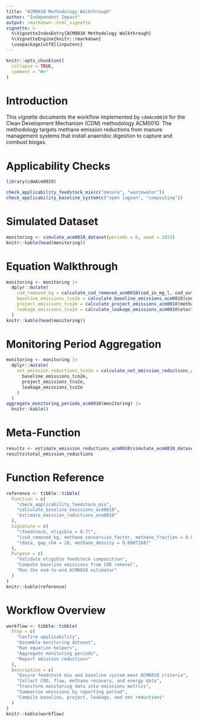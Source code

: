 ```yaml
---
title: "ACM0010 Methodology Walkthrough"
author: "Independent Impact"
output: rmarkdown::html_vignette
vignette: >
  %\VignetteIndexEntry{ACM0010 Methodology Walkthrough}
  %\VignetteEngine{knitr::rmarkdown}
  \usepackage[utf8]{inputenc}
---
```


```r
knitr::opts_chunk$set(
  collapse = TRUE,
  comment = "#>"
)
```

# Introduction

This vignette documents the workflow implemented by `cdmAcm0010` for the Clean Development Mechanism (CDM) methodology ACM0010. The methodology targets methane emission reductions from manure management systems that install anaerobic digestion to capture and combust biogas.

# Applicability Checks

```r
library(cdmAcm0010)

check_applicability_feedstock_mix(c("manure", "wastewater"))
check_applicability_baseline_system(c("open lagoon", "composting"))
```

# Simulated Dataset

```r
monitoring <- simulate_acm0010_dataset(periods = 6, seed = 2025)
knitr::kable(head(monitoring))
```

# Equation Walkthrough

```r
monitoring <- monitoring |>
  dplyr::mutate(
    cod_removed_kg = calculate_cod_removed_acm0010(cod_in_mg_l, cod_out_mg_l, flow_m3),
    baseline_emissions_tco2e = calculate_baseline_emissions_acm0010(cod_removed_kg, methane_conversion_factor),
    project_emissions_tco2e = calculate_project_emissions_acm0010(methane_recovered_m3, combustion_efficiency),
    leakage_emissions_tco2e = calculate_leakage_emissions_acm0010(electricity_consumed_mwh, grid_emission_factor, additional_leakage_tco2e)
  )
knitr::kable(head(monitoring))
```

# Monitoring Period Aggregation

```r
monitoring <- monitoring |>
  dplyr::mutate(
    net_emission_reductions_tco2e = calculate_net_emission_reductions_acm0010(
      baseline_emissions_tco2e,
      project_emissions_tco2e,
      leakage_emissions_tco2e
    )
  )
aggregate_monitoring_periods_acm0010(monitoring) |>
  knitr::kable()
```

# Meta-Function

```r
results <- estimate_emission_reductions_acm0010(simulate_acm0010_dataset(periods = 12, seed = 42))
results$total_emission_reductions
```

# Function Reference

```r
reference <- tibble::tibble(
  Function = c(
    "check_applicability_feedstock_mix",
    "calculate_baseline_emissions_acm0010",
    "estimate_emission_reductions_acm0010"
  ),
  Signature = c(
    "(feedstock, eligible = 0.7)",
    "(cod_removed_kg, methane_conversion_factor, methane_fraction = 0.67, gwp_ch4 = 28)",
    "(data, gwp_ch4 = 28, methane_density = 0.0007168)"
  ),
  Purpose = c(
    "Validate eligible feedstock composition",
    "Compute baseline emissions from COD removal",
    "Run the end-to-end ACM0010 estimator"
  )
)
knitr::kable(reference)
```

# Workflow Overview

```r
workflow <- tibble::tibble(
  Step = c(
    "Confirm applicability",
    "Assemble monitoring dataset",
    "Run equation helpers",
    "Aggregate monitoring periods",
    "Report emission reductions"
  ),
  Description = c(
    "Ensure feedstock mix and baseline system meet ACM0010 criteria",
    "Collect COD, flow, methane recovery, and energy data",
    "Transform monitoring data into emissions metrics",
    "Summarise emissions by reporting period",
    "Compile baseline, project, leakage, and net reductions"
  )
)
knitr::kable(workflow)
```
